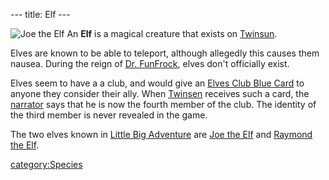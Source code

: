 ---
title: Elf
---

[[Image:DVJOE.jpg|right|thumb|[[Joe the Elf]]]]
An '''Elf''' is a magical creature that exists on [[Twinsun]].

Elves are known to be able to teleport, although allegedly this causes them nausea. During the reign of [[Dr. FunFrock]], elves don't officially exist.

Elves seem to have a a club, and would give an [[Elves Club Blue Card]] to anyone they consider their ally. When [[Twinsen]] receives such a card, the [[narrator]] says that he is now the fourth member of the club. The identity of the third member is never revealed in the game.

The two elves known in [[Little Big Adventure]] are [[Joe the Elf]] and [[Raymond the Elf]]. 

[[category:Species]]